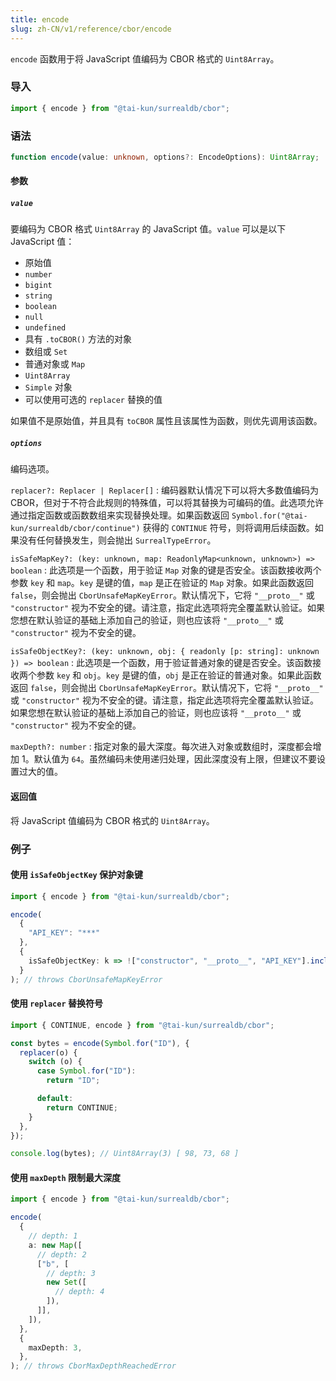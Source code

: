 ```yaml
---
title: encode
slug: zh-CN/v1/reference/cbor/encode
---
```


`encode` 函数用于将 JavaScript 值编码为 CBOR 格式的 `Uint8Array`。

### 导入

```ts
import { encode } from "@tai-kun/surrealdb/cbor";
```

### 语法

```ts
function encode(value: unknown, options?: EncodeOptions): Uint8Array;
```

#### 参数

##### `value`

要编码为 CBOR 格式 `Uint8Array` 的 JavaScript 值。`value` 可以是以下 JavaScript 值：

-  原始值
  - `number`
  - `bigint`
  - `string`
  - `boolean`
  - `null`
  - `undefined`
-  具有 `.toCBOR()` 方法的对象
-  数组或 `Set`
-  普通对象或 `Map`
-  `Uint8Array`
-  `Simple` 对象
-  可以使用可选的 `replacer` 替换的值

如果值不是原始值，并且具有 `toCBOR` 属性且该属性为函数，则优先调用该函数。


##### `options`

编码选项。

`replacer?: Replacer | Replacer[]`
:   编码器默认情况下可以将大多数值编码为 CBOR，但对于不符合此规则的特殊值，可以将其替换为可编码的值。此选项允许通过指定函数或函数数组来实现替换处理。如果函数返回 `Symbol.for("@tai-kun/surrealdb/cbor/continue")` 获得的 `CONTINUE` 符号，则将调用后续函数。如果没有任何替换发生，则会抛出 `SurrealTypeError`。

`isSafeMapKey?: (key: unknown, map: ReadonlyMap<unknown, unknown>) => boolean`
:   此选项是一个函数，用于验证 `Map` 对象的键是否安全。该函数接收两个参数 `key` 和 `map`。`key` 是键的值，`map` 是正在验证的 `Map` 对象。如果此函数返回 `false`，则会抛出 `CborUnsafeMapKeyError`。默认情况下，它将 `"__proto__"` 或 `"constructor"` 视为不安全的键。请注意，指定此选项将完全覆盖默认验证。如果您想在默认验证的基础上添加自己的验证，则也应该将 `"__proto__"` 或 `"constructor"` 视为不安全的键。

`isSafeObjectKey?: (key: unknown, obj: { readonly [p: string]: unknown }) => boolean`
:   此选项是一个函数，用于验证普通对象的键是否安全。该函数接收两个参数 `key` 和 `obj`。`key` 是键的值，`obj` 是正在验证的普通对象。如果此函数返回 `false`，则会抛出 `CborUnsafeMapKeyError`。默认情况下，它将 `"__proto__"` 或 `"constructor"` 视为不安全的键。请注意，指定此选项将完全覆盖默认验证。如果您想在默认验证的基础上添加自己的验证，则也应该将 `"__proto__"` 或 `"constructor"` 视为不安全的键。

`maxDepth?: number`
:   指定对象的最大深度。每次进入对象或数组时，深度都会增加 1。默认值为 `64`。虽然编码未使用递归处理，因此深度没有上限，但建议不要设置过大的值。


#### 返回值

将 JavaScript 值编码为 CBOR 格式的 `Uint8Array`。

### 例子

#### 使用 `isSafeObjectKey` 保护对象键

```ts
import { encode } from "@tai-kun/surrealdb/cbor";

encode(
  {
    "API_KEY": "***"
  },
  {
    isSafeObjectKey: k => !["constructor", "__proto__", "API_KEY"].includes(k),
  }
); // throws CborUnsafeMapKeyError
```

#### 使用 `replacer` 替换符号

```ts
import { CONTINUE, encode } from "@tai-kun/surrealdb/cbor";

const bytes = encode(Symbol.for("ID"), {
  replacer(o) {
    switch (o) {
      case Symbol.for("ID"):
        return "ID";

      default:
        return CONTINUE;
    }
  },
});

console.log(bytes); // Uint8Array(3) [ 98, 73, 68 ]
```

#### 使用 `maxDepth` 限制最大深度

```ts
import { encode } from "@tai-kun/surrealdb/cbor";

encode(
  {
    // depth: 1
    a: new Map([
      // depth: 2
      ["b", [
        // depth: 3
        new Set([
          // depth: 4
        ]),
      ]],
    ]),
  },
  {
    maxDepth: 3,
  },
); // throws CborMaxDepthReachedError
```
